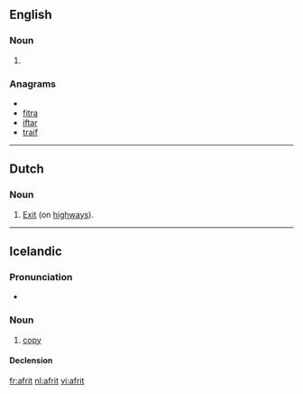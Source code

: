 ==English==

===Noun===
{{en-noun}}

# {{alternative spelling of|[[ifrit]]}}

===Anagrams===
* {{alphagram|afirt}}
* [[fitra#English|fitra]]
* [[iftar#English|iftar]]
* [[traif#English|traif]]


----

==Dutch==

===Noun===
{{nl-noun}}

# [[exit|Exit]] (on [[highway|highways]]).

----

==Icelandic==

===Pronunciation===
* {{IPA|/ˈavrɪːt/|lang=is}}

===Noun===
{{is-noun|n}}

# [[copy]]

====Declension====
{{is-decl-noun-n-s|afr|i|t}}

[[fr:afrit]]
[[nl:afrit]]
[[vi:afrit]]